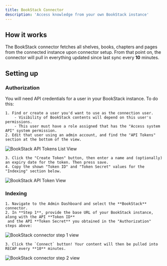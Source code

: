 ```yaml
---
title: BookStack Connector
description: 'Access knowledge from your own BookStack instance'
---
```


## How it works

The BookStack connector fetches all shelves, books, chapters and pages from the connected instance
upon connector setup. From that point on, the connector will pull in everything updated since last sync every **10** minutes.

## Setting up

### Authorization

You will need API credentials for a user in your BookStack instance. To do this:

    1. Find or create a user you'd want to use as the connection user.
        - Visibility of BookStack contents will depend on this user's permissions.
        - This user must have a role assigned that has the "Access system API" system permission.
    2. Edit that user using an admin account, and find the "API Tokens" section at the bottom of the view.

![BookStack API Tokens List View](/images/connectors/bookstack/BookstackApiTokenList.png)

    3. Click the "Create Token" button, then enter a name and (optionally) an expiry date for the token. Then press save.
    4. Copy the shown "Token ID" and "Token Secret" values for the "Indexing" section below.

![BookStack API Token View](/images/connectors/bookstack/BookstackApiToken.png)

### Indexing
    1. Navigate to the Admin Dashboard and select the **BookStack** connector.
    2. In **Step 1**, provide the base URL of your BookStack instance, along with the API **Token ID**
     and the API **Token Secret** you obtained in the "Authorization" steps above:

![BookStack connector step 1 view](/images/connectors/bookstack/BookstackAuth.png)

    3. Click the `Connect` button! Your content will then be pulled into RECAP every **10** minutes.

![BookStack connector step 2 view](/images/connectors/bookstack/BookstackIndex.png)

